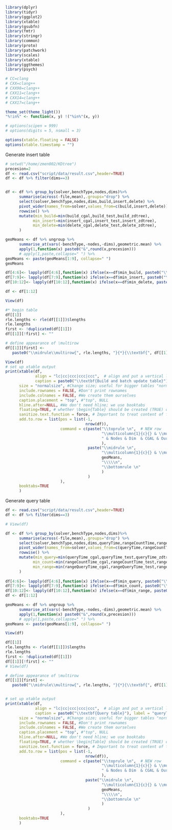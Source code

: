  
```r
library(dplyr)
library(tidyr)
library(ggplot2)
library(xtable)
library(gsubfn)
library(fmtr)
library(stringr)
library(common)
library(proto)
library(patchwork)
library(scales)
library(xtable)
library(ggthemes)
library(psych)

# CC=clang 
# CXX=clang++
# CXX98=clang++
# CXX11=clang++
# CXX14=clang++
# CXX17=clang++

theme_set(theme_light())
"%!in%" <- function(x, y) !("%in%"(x, y))

# options(scipen = 999)
# options(digits = 5, nsmall = 3)

options(xtable.floating = FALSE)
options(xtable.timestamp = "")
```

Generate insert table

```R
# setwd("/home/zmen002/KDtree")
precesion=2
df <- read.csv("script/data/result.csv",header=TRUE)
df <- df %>% filter(dims==3)


df <- df %>% group_by(solver,benchType,nodes,dims)%>% 
      summarise(across(-file,mean),.groups="drop") %>%
      select(solver,benchType,nodes,dims,build,insert,delete) %>%
      pivot_wider(names_from=solver,values_from=c(build,insert,delete)) %>% 
      rowwise() %>%
      mutate(min_build=min(build_cgal,build_test,build_zdtree),
            min_insert=min(insert_cgal,insert_test,insert_zdtree),
            min_delete=min(delete_cgal,delete_test,delete_zdtree),
      ) 

geoMeans <- df %>% ungroup %>% 
      summarise_at(vars(-benchType,-nodes,-dims),geometric.mean) %>%
      apply(1,function(x) paste0("&",round(x,precesion))) 
      # apply(1,paste,collapse=" ") %>%
geoMeans <- paste(geoMeans[1:9], collapse=" ")
geoMeans

df[4:6]<- lapply(df[4:6],function(x) ifelse(x==df$min_build, paste0("\\underline{",round(x,precesion),"}"), round(x,precesion)))
df[7:9]<- lapply(df[7:9],function(x) ifelse(x==df$min_insert, paste0("\\underline{",round(x,precesion),"}"), round(x,precesion)))
df[10:12]<- lapply(df[10:12],function(x) ifelse(x==df$min_delete, paste0("\\underline{",round(x,precesion),"}"), round(x,precesion)))

df <- df[1:12]

View(df)

#* begin table
df[[1]]
rle.lengths <- rle(df[[1]])$lengths
rle.lengths
first <- !duplicated(df[[1]])
df[[1]][!first] <- ""

# define appearance of \multirow
df[[1]][first] <-
   paste0("\\midrule\\multirow{", rle.lengths, "}{*}{\\textbf{", df[[1]][first], "}}")

View(df)
# set up xtable output
print(xtable(df, 
             align = "lc|cc|ccc|ccc|ccc",  # align and put a vertical line (first "l" again represents column of row numbers)
             caption = paste0("\\textbf{Build and batch update table}"), label = "buildTable"),
      size = "normalsize", #Change size; useful for bigger tables "normalsize" "footnotesize"
      include.rownames = FALSE, #Don't print rownames
      include.colnames = FALSE, #We create them ourselves
      caption.placement = "top", #"top", NULL
      hline.after=NULL, #We don't need hline; we use booktabs
      floating=TRUE, # whether \begin{Table} should be created (TRUE) or not (FALSE)
      sanitize.text.function = force, # Important to treat content of first column as latex function
      add.to.row = list(pos = list(-1,
                                   nrow(df)),
                        command = c(paste("\\toprule \n",  # NEW row
                                          "\\multicolumn{1}{c}{} & \\multicolumn{2}{c}{\\textbf{Parameters}} & \\multicolumn{3}{c}{\\textbf{Build}} & \\multicolumn{3}{c}{\\textbf{Insert}}& \\multicolumn{3}{c}{\\textbf{Delete}} \\\\\n",
                                          " & Nodes & Dim  & CGAL & Ours & Zdtree & CGAL & Ours & Zdtree & CGAL & Ours & Zdtree \\\\\n" # NEW row 
                                          ),
                                    paste("\\midrule \n",
                                          "\\multicolumn{1}{c}{} & \\multicolumn{2}{c|}{\\textbf{Geometric Mean}}",
                                          geoMeans,
                                          "\\\\\n",
                                          "\\bottomrule \n"
                                          )
                                    )
                        ),
      booktabs=TRUE
      )
```

Generate query table

```R
df <- read.csv("script/data/result.csv",header=TRUE)
df <- df %>% filter(dims==3)

# View(df)

df <- df %>% group_by(solver,benchType,nodes,dims)%>% 
      summarise(across(-file,mean),.groups="drop") %>%
      select(solver,benchType,nodes,dims,queryTime,rangeCountTime,rangeQueryTime) %>%
      pivot_wider(names_from=solver,values_from=c(queryTime,rangeCountTime,rangeQueryTime)) %>% 
      rowwise() %>%
      mutate(min_query=min(queryTime_cgal,queryTime_test,queryTime_zdtree),
            min_count=min(rangeCountTime_cgal,rangeCountTime_test,rangeCountTime_zdtree),
            min_range=min(rangeQueryTime_cgal,rangeQueryTime_test,rangeQueryTime_zdtree),
      ) 
      
df[4:6]<- lapply(df[4:6],function(x) ifelse(x==df$min_query, paste0("\\underline{",round(x,3),"}"), round(x,3)))
df[7:9]<- lapply(df[7:9],function(x) ifelse(x==df$min_count, paste0("\\underline{",round(x,3),"}"), round(x,3)))
df[10:12]<- lapply(df[10:12],function(x) ifelse(x==df$min_range, paste0("\\underline{",round(x,3),"}"), round(x,3)))
df <- df[1:12]

geoMeans <- df %>% ungroup %>% 
      summarise_at(vars(-benchType,-nodes,-dims),geometric.mean) %>%
      apply(1,function(x) paste0("&",round(x,precesion))) 
      # apply(1,paste,collapse=" ") %>%
geoMeans <- paste(geoMeans[1:9], collapse=" ")

View(df)

df[[1]]
rle.lengths <- rle(df[[1]])$lengths
rle.lengths
first <- !duplicated(df[[1]])
df[[1]][!first] <- ""
# View(df)

# define appearance of \multirow
df[[1]][first] <-
   paste0("\\midrule\\multirow{", rle.lengths, "}{*}{\\textbf{", df[[1]][first], "}}")


# set up xtable output
print(xtable(df, 
             align = "lc|cc|ccc|ccc|ccc",  # align and put a vertical line (first "l" again represents column of row numbers)
             caption = paste0("\\textbf{Query table}"), label = "queryTable"),
      size = "normalsize", #Change size; useful for bigger tables "normalsize" "footnotesize"
      include.rownames = FALSE, #Don't print rownames
      include.colnames = FALSE, #We create them ourselves
      caption.placement = "top", #"top", NULL
      hline.after=NULL, #We don't need hline; we use booktabs
      floating=TRUE, # whether \begin{Table} should be created (TRUE) or not (FALSE)
      sanitize.text.function = force, # Important to treat content of first column as latex function
      add.to.row = list(pos = list(-1,
                                   nrow(df)),
                        command = c(paste("\\toprule \n",  # NEW row
                                          "\\multicolumn{1}{c}{} & \\multicolumn{2}{c}{\\textbf{Parameters}} & \\multicolumn{3}{c}{\\textbf{KNN}} & \\multicolumn{3}{c}{\\textbf{Range Count}}& \\multicolumn{3}{c}{\\textbf{Range Query}} \\\\\n",
                                          " & Nodes & Dim  & CGAL & Ours & Zdtree & CGAL & Ours & Zdtree & CGAL & Ours & Zdtree \\\\\n" # NEW row 
                                          ),
                                   paste("\\midrule \n",
                                          "\\multicolumn{1}{c}{} & \\multicolumn{2}{c|}{\\textbf{Geometric Mean}}",
                                          geoMeans,
                                          "\\\\\n",
                                          "\\bottomrule \n"
                                          )
                                    )
                        ),
      booktabs=TRUE
      )
```

